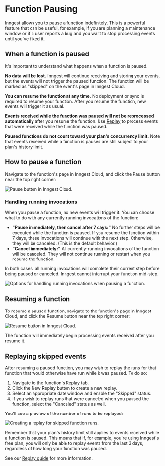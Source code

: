
# Function Pausing

Inngest allows you to pause a function indefinitely. This is a powerful feature that can be useful, for example, if you are planning a maintenance window or if a user reports a bug and you want to stop processing events until you've fixed it.

## When a function is paused

It's important to understand what happens when a function is paused.

**No data will be lost.** Inngest will continue receiving and storing your events, but the events will not trigger the paused function. The function will be marked as "skipped" on the event's page in Inngest Cloud.

**You can resume the function at any time.** No deployment or sync is required to resume your function. After you resume the function, new events will trigger it as usual.

**Events received while the function was paused will not be reprocessed automatically** after you resume the function. Use [Replay](/docs/platform/replay) to process events that were received while the function was paused.

**Paused functions do not count toward your plan's concurrency limit.** Note that events received while a function is paused are still subject to your plan's history limit.

## How to pause a function

Navigate to the function's page in Inngest Cloud, and click the Pause button near the top right corner:

![Pause button in Inngest Cloud.](/assets/docs/guides/pause-functions/pause-btn.png)

### Handling running invocations

When you pause a function, no new events will trigger it. You can choose what to do with any currently-running invocations of the function:

- **"Pause immediately, then cancel after 7 days:"** No further steps will be executed while the function is paused. If you resume the function within 7 days, these invocations will continue with the next step. Otherwise, they will be canceled. (This is the default behavior.)
- **"Cancel immediately:"** All currently-running invocations of the function will be canceled. They will not continue running or restart when you resume the function.

In both cases, all running invocations will complete their current step before being paused or canceled. Inngest cannot interrupt your function mid-step.

![Options for handling running invocations when pausing a function.](/assets/docs/guides/pause-functions/pause-modal.png)

## Resuming a function

To resume a paused function, navigate to the function's page in Inngest Cloud, and click the Resume button near the top right corner:

![Resume button in Inngest Cloud.](/assets/docs/guides/pause-functions/resume-btn.png)

The function will immediately begin processing events received after you resume it.

## Replaying skipped events

After resuming a paused function, you may wish to replay the runs for that function that would otherwise have run while it was paused.  To do so:

1. Navigate to the function's Replay tab.
2. Click the New Replay button to create a new replay.
3. Select an appropriate date window and enable the "Skipped" status.
4. If you wish to replay runs that were canceled when you paused the function, select the "Canceled" status as well.

You'll see a preview of the number of runs to be replayed:

![Creating a replay for skipped function runs.](/assets/docs/guides/pause-functions/replay-modal.png)

Remember that your plan's history limit still applies to events received while a function is paused. This means that if, for example, you're using Inngest's free plan, you will only be able to replay events from the last 3 days, regardless of how long your function was paused.

See our [Replay guide](/docs/platform/replay) for more information.
